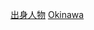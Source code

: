 {{Catnav|頁面分類|人物|各國人物|日本人|各都道府縣人物}}
{{日本行政區劃分類導航|出身人物}}
{{Commonscat|People of Okinawa prefecture}}

[[Category:沖繩縣|出身人物]]
[[Category:日本各都道府縣人物|Okinawa]]